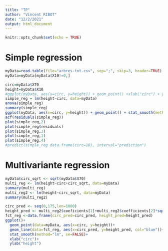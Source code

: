 ```yaml
---
title: "TP"
author: "Vincent RIBOT"
date: "12/2/2021"
output: html_document
---
```


```r
knitr::opts_chunk$set(echo = TRUE)
```

# Simple regression
```r
myData=read.table(file="arbres-tot.csv", sep=";", skip=3, header=TRUE)
myData=myData[myData$X10!=0,]

circ=myData$X70
height=myData$X10
#ggplot(myData, aes(x=circ, y=height)) + geom_point() +xlab("circ") + ylab("height")
simple_reg = lm(height~circ, data=myData)
anova(simple_reg)
summary(simple_reg)
ggplot(myData, aes(x=circ, y=height)) + geom_point() + stat_smooth(method = "lm", se=FALSE) + xlab("circ") + ylab("height")
acf(residuals(simple_reg))
plot(simple_reg,2)
plot(simple_reg$residuals)
plot(simple_reg,3)
plot(simple_reg,1)
plot(simple_reg,4)
#predict(simple_reg data.frame(circ=10), interval="prediction")

```
# Multivariante regression

```r
myData$circ_sqrt <- sqrt(myData$X70)
multi_reg <- lm(height~circ+circ_sqrt, data=myData)
summary(multi_reg)
multi_reg2 <- lm(height~circ_sqrt, data=myData)
summary(multi_reg2)

circ_pred <- seq(0,175,len=1000)
height_pred <- multi_reg2$coeficients[1]+multi_reg2$coefficients[2]*sqrt(circ_pred)
fct_reg <-data.frame(circ_pred=circ_pred, height_pred=height_pred)
ggplot()+
  geom_point(data=myData, aes(x=circ, y=height))+
  geom_line(data=fct_reg, aes(x=circ_pred, y=height_pred, col="blue"))+
  stat_smooth(method="lm", se=FALSE)+
  xlab("circ")+
  ylab("height")
```

